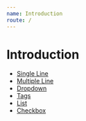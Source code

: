 ```yaml
---
name: Introduction
route: /
---
```


# Introduction

- [Single Line](/single-line)
- [Multiple Line](/multiple-line)
- [Dropdown](/dropdown)
- [Tags](/tags)
- [List](/list)
- [Checkbox](/checkbox)
